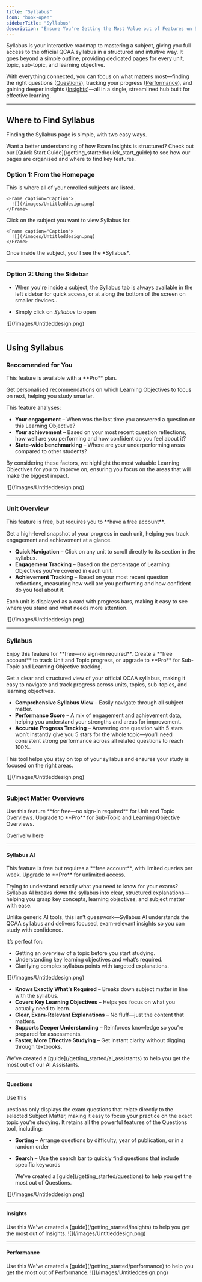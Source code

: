 ```yaml
---
title: "Syllabus"
icon: "book-open"
sidebarTitle: "Syllabus"
description: "Ensure You're Getting the Most Value out of Features on Syllabus"
---
```


Syllabus is your interactive roadmap to mastering a subject, giving you full access to the official QCAA syllabus in a structured and intuitive way. It goes beyond a simple outline, providing dedicated pages for every unit, topic, sub-topic, and learning objective.

With everything connected, you can focus on what matters most—finding the right questions ([Questions](/getting_started/questions)), tracking your progress ([Performance](/getting_started/performance)), and gaining deeper insights ([Insights](/getting_started/insights))—all in a single, streamlined hub built for effective learning.

***

## Where to Find Syllabus

Finding the Syllabus page is simple, with two easy ways.

<Tip>
  Want a better understanding of how Exam Insights is structured? Check out our [Quick Start Guide](/getting_started/quick_start_guide) to see how our pages are organised and where to find key features.
</Tip>

### Option 1: From the Homepage

<Steps>
  <Step title="Go to your My Subjects (Home)">
    This is where all of your enrolled subjects are listed.  

    <Frame caption="Caption">
      ![](/images/Untitleddesign.png)
    </Frame>
  </Step>

  <Step title="Select a Subject">
    Click on the subject you want to view Syllabus for.

    <Frame caption="Caption">
      ![](/images/Untitleddesign.png)
    </Frame>
  </Step>

  <Step title="Click Syllabus">
    Once inside the subject, you'll see the *Syllabus*.
  </Step>
</Steps>

***

### Option 2: Using the Sidebar

* When you're inside a subject, the Syllabus tab is always available in the left sidebar for quick access, or at along the bottom of the screen on smaller devices..

* Simply click on *Syllabus* to open

<Frame caption="Caption">
  ![](/images/Untitleddesign.png)
</Frame>

***

## Using Syllabus

### Reccomended for You

<Note>
  This feature is available with a **Pro** plan.
</Note>

Get personalised recommendations on which Learning Objectives to focus on next, helping you study smarter.

This feature analyses:
* **Your engagement** – When was the last time you answered a question on this Learning Objective?
* **Your achievement** – Based on your most recent question reflections, how well are you performing and how confident do you feel about it?
* **State-wide benchmarking** – Where are your underperforming areas compared to other students?

By considering these factors, we highlight the most valuable Learning Objectives for you to improve on, ensuring you focus on the areas that will make the biggest impact.

<Frame caption="Caption">
  ![](/images/Untitleddesign.png)
</Frame>

***

### Unit Overview

<Note>
  This feature is free, but requires you to **have a free account**.
</Note>

Get a high-level snapshot of your progress in each unit, helping you track engagement and achievement at a glance.

* **Quick Navigation** – Click on any unit to scroll directly to its section in the syllabus.
* **Engagement Tracking** – Based on the percentage of Learning Objectives you’ve covered in each unit.
* **Achievement Tracking** – Based on your most recent question reflections, measuring how well are you performing and how confident do you feel about it.

Each unit is displayed as a card with progress bars, making it easy to see where you stand and what needs more attention.

<Frame caption="Caption">
  ![](/images/Untitleddesign.png)
</Frame>

***

### Syllabus

<Note>
  Enjoy this feature for **free—no sign-in required**. Create a **free account** to track Unit and Topic progress, or upgrade to **Pro** for Sub-Topic and Learning Objective tracking.
</Note>

Get a clear and structured view of your official QCAA syllabus, making it easy to navigate and track progress across units, topics, sub-topics, and learning objectives.

* **Comprehensive Syllabus View** – Easily navigate through all subject matter.
* **Performance Score** – A mix of engagement and achievement data, helping you understand your strengths and areas for improvement.
* **Accurate Progress Tracking** – Answering one question with 5 stars won’t instantly give you 5 stars for the whole topic—you’ll need consistent strong performance across all related questions to reach 100%.

This tool helps you stay on top of your syllabus and ensures your study is focused on the right areas.

<Frame caption="Caption">
  ![](/images/Untitleddesign.png)
</Frame>

***

### Subject Matter Overviews

<Note>  
  Use this feature **for free—no sign-in required** for Unit and Topic Overviews. Upgrade to **Pro** for Sub-Topic and Learning Objective Overviews.  
</Note>

Overiveiw here

***

#### Syllabus AI

<Note>
  This feature is free but requires a **free account**, with limited queries per week. Upgrade to **Pro** for unlimited access.
</Note>

Trying to understand exactly what you need to know for your exams? Syllabus AI breaks down the syllabus into clear, structured explanations—helping you grasp key concepts, learning objectives, and subject matter with ease.

Unlike generic AI tools, this isn’t guesswork—Syllabus AI understands the QCAA syllabus and delivers focused, exam-relevant insights so you can study with confidence.

It’s perfect for:

- Getting an overview of a topic before you start studying.
- Understanding key learning objectives and what’s required.
- Clarifying complex syllabus points with targeted explanations.

<Frame caption="Caption">
  ![](/images/Untitleddesign.png)
</Frame>

- **Knows Exactly What’s Required** – Breaks down subject matter in line with the syllabus.
- **Covers Key Learning Objectives** – Helps you focus on what you actually need to learn.
- **Clear, Exam-Relevant Explanations** – No fluff—just the content that matters.
- **Supports Deeper Understanding** – Reinforces knowledge so you’re prepared for assessments.
- **Faster, More Effective Studying** – Get instant clarity without digging through textbooks.

<Tip>
  We've created a [guide](/getting_started/ai_assistants) to help you get the most out of our AI Assistants.
</Tip>

***

#### Questions

<Note>  
  Use this 
</Note>

uestions only displays the exam questions that relate directly to the selected Subject Matter, making it easy to focus your practice on the exact topic you’re studying. It retains all the powerful features of the Questions tool, including:

* **Sorting** – Arrange questions by difficulty, year of publication, or in a random order

* **Search** – Use the search bar to quickly find questions that include specific keywords


  <Tip>
    We've created a [guide](/getting_started/questions) to help you get the most out of Questions.
  </Tip>

<Frame caption="Caption">
  ![](/images/Untitleddesign.png)
</Frame>

***

#### Insights

<Note>  
  Use this 
</Note>

  <Tip>
    We've created a [guide](/getting_started/insights) to help you get the most out of Insights.
  </Tip>

<Frame caption="Caption">
  ![](/images/Untitleddesign.png)
</Frame>

***

#### Performance

<Note>  
  Use this 
</Note>

  <Tip>
    We've created a [guide](/getting_started/performance) to help you get the most out of Performance.
  </Tip>

<Frame caption="Caption">
  ![](/images/Untitleddesign.png)
</Frame>

